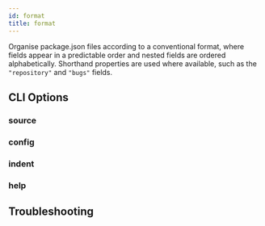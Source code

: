```yaml
---
id: format
title: format
---
```



Organise package.json files according to a conventional format, where fields appear in a predictable order and nested fields are ordered alphabetically. Shorthand properties are used where available, such as the `"repository"` and `"bugs"` fields.

## CLI Options

### source

<SourceOption command="format" />

### config

<ConfigOption command="format" />

### indent

<IndentOption command="format" />

### help

<HelpOption command="format" />

## Troubleshooting

<LogLevelOption command="format" />
